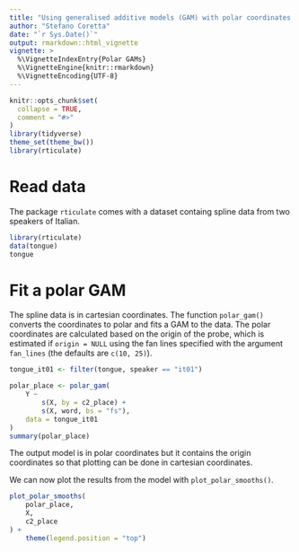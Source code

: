 ```yaml
---
title: "Using generalised additive models (GAM) with polar coordinates for assessing tongue contours"
author: "Stefano Coretta"
date: "`r Sys.Date()`"
output: rmarkdown::html_vignette
vignette: >
  %\VignetteIndexEntry{Polar GAMs}
  %\VignetteEngine{knitr::rmarkdown}
  %\VignetteEncoding{UTF-8}
---
```


```r
knitr::opts_chunk$set(
  collapse = TRUE,
  comment = "#>"
)
library(tidyverse)
theme_set(theme_bw())
library(rticulate)
```

# Read data

The package `rticulate` comes with a dataset containg spline data from two speakers of Italian.

```r
library(rticulate)
data(tongue)
tongue
```

# Fit a polar GAM

The spline data is in cartesian coordinates. The function `polar_gam()` converts the coordinates to polar and fits a GAM to the data.
The polar coordinates are calculated based on the origin of the probe, which is estimated if `origin = NULL` using the fan lines specified with the argument `fan_lines` (the defaults are `c(10, 25)`).

```r
tongue_it01 <- filter(tongue, speaker == "it01")

polar_place <- polar_gam(
    Y ~
        s(X, by = c2_place) +
        s(X, word, bs = "fs"),
    data = tongue_it01
)
summary(polar_place)
```

The output model is in polar coordinates but it contains the origin coordinates so that plotting can be done in cartesian coordinates.

We can now plot the results from the model with `plot_polar_smooths()`.

```r
plot_polar_smooths(
    polar_place,
    X,
    c2_place
) +
    theme(legend.position = "top")
```

